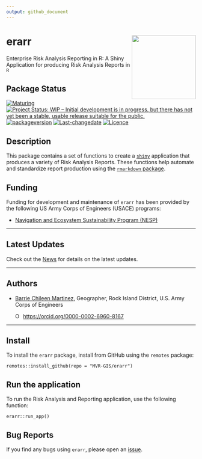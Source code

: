 ```yaml
---
output: github_document
---
```


<!-- README.md is generated from README.Rmd. Please edit that file -->

# erarr <img src="inst/app/www/erarr.png" align="right" width="170"/>

Enterprise Risk Analysis Reporting in R: A Shiny Application for
producing Risk Analysis Reports in `R`

## Package Status

[![Maturing](https://img.shields.io/badge/lifecycle-maturing-blue.svg)](https://www.tidyverse.org/lifecycle)
[![Project Status: WIP – Initial development is in progress, but there
has not yet been a stable, usable release suitable for the
public.](https://www.repostatus.org/badges/latest/wip.svg)](https://www.repostatus.org/#wip)
[![packageversion](https://img.shields.io/badge/Package%20version-0.0.1-orange.svg?style=flat-square)](commits/master)
[![Last-changedate](https://img.shields.io/badge/last%20change-2024--02--08-yellowgreen.svg)](/commits/master)
[![Licence](https://img.shields.io/badge/licence-CC0-blue.svg)](http://choosealicense.com/licenses/cc0-1.0/)

## Description

This package contains a set of functions to create a
[`shiny`](https://shiny.posit.co/) application that produces a variety
of Risk Analysis Reports. These functions help automate and standardize
report production using the [`rmarkdown`
package](https://rmarkdown.rstudio.com/lesson-1.html).

## Funding

Funding for development and maintenance of `erarr` has been provided by
the following US Army Corps of Engineers (USACE) programs:

-   [Navigation and Ecosystem Sustainability Program
    (NESP)](https://www.mvr.usace.army.mil/Rock-Island-District/Programs/NESP/)

------------------------------------------------------------------------

## Latest Updates

Check out the [News](news/index.html) for details on the latest updates.

------------------------------------------------------------------------

## Authors

-   [Barrie Chileen
    Martinez](mailto:barrie.v.chileenmartinez@usace.army.mil),
    Geographer, Rock Island District, U.S. Army Corps of Engineers

    <a itemprop="sameAs" content="https://orcid.org/0000-0002-6960-8167" href="https://0000-0002-6960-8167" target="orcid.widget" rel="me noopener noreferrer" style="vertical-align:top;">
    <img src="https://orcid.org/sites/default/files/images/orcid_16x16.png" alt="ORCID iD icon" style="width:1em;margin-right:.5em;"/>https://orcid.org/0000-0002-6960-8167</a>

------------------------------------------------------------------------

## Install

To install the `erarr` package, install from GitHub using the `remotes`
package:

    remotes::install_github(repo = "MVR-GIS/erarr")

## Run the application

To run the Risk Analysis and Reporting application, use the following
function:

    erarr::run_app()

## Bug Reports

If you find any bugs using `erarr`, please open an
[issue](https://github.com/MVR-GIS/erarr/issues).
